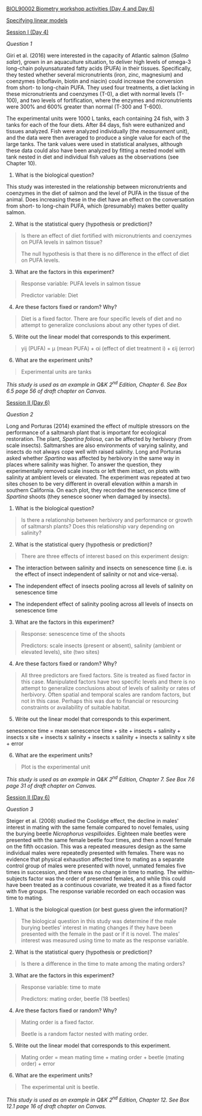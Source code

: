 [BIOL90002 Biometry workshop activities (Day 4 and Day 6)]{.underline}

[Specifying linear models]{.underline}

[Session I (Day 4)]{.underline}

*Question 1*

Giri et al. (2016) were interested in the capacity of Atlantic salmon
(*Salmo salar*), grown in an aquaculture situation, to deliver high
levels of omega-3 long-chain polyunsaturated fatty acids (PUFA) in their
tissues. Specifically, they tested whether several micronutrients (iron,
zinc, magnesium) and coenzymes (riboflavin, biotin and niacin) could
increase the conversion from short- to long-chain PUFA. They used four
treatments, a diet lacking in these micronutrients and coenzymes (T-0),
a diet with normal levels (T-100), and two levels of fortification,
where the enzymes and micronutrients were 300% and 600% greater than
normal (T-300 and T-600).

The experimental units were 1000 L tanks, each containing 24 fish, with
3 tanks for each of the four diets. After 84 days, fish were euthanized
and tissues analyzed. Fish were analyzed individually (the *measurement*
unit), and the data were then averaged to produce a single value for
each of the large tanks. The tank values were used in statistical
analyses, although these data could also have been analyzed by fitting a
nested model with tank nested in diet and individual fish values as the
observations (see Chapter 10).

1.  What is the biological question?

This study was interested in the relationship between micronutrients and
coenzymes in the diet of salmon and the level of PUFA in the tissue of
the animal. Does increasing these in the diet have an effect on the
conversation from short- to long-chain PUFA, which (presumably) makes
better quality salmon.

2.  What is the statistical query (hypothesis or prediction)?

> Is there an effect of diet fortified with micronutrients and coenzymes
> on PUFA levels in salmon tissue?
>
> The null hypothesis is that there is no difference in the effect of
> diet on PUFA levels.

3.  What are the factors in this experiment?

> Response variable: PUFA levels in salmon tissue
>
> Predictor variable: Diet

4.  Are these factors fixed or random? Why?

> Diet is a fixed factor. There are four specific levels of diet and no
> attempt to generalize conclusions about any other types of diet.

5.  Write out the linear model that corresponds to this experiment.

> yij (PUFA) = μ (mean PUFA) + αi (effect of diet treatment i) + εij
> (error)

6.  What are the experiment units?

> Experimental units are tanks

*This study is used as an example in Q&K 2^nd^ Edition, Chapter 6. See
Box 6.5 page 56 of draft chapter on Canvas.*

[Session II (Day 6)]{.underline}

*Question 2*

Long and Porturas (2014) examined the effect of multiple stressors on
the performance of a saltmarsh plant that is important for ecological
restoration. The plant, *Spartina foliosa*, can be affected by herbivory
(from scale insects). Saltmarshes are also environments of varying
salinity, and insects do not always cope well with raised salinity. Long
and Porturas asked whether *Spartina* was affected by herbivory in the
same way in places where salinity was higher. To answer the question,
they experimentally removed scale insects or left them intact, on plots
with salinity at ambient levels or elevated. The experiment was repeated
at two sites chosen to be very different in overall elevation within a
marsh in southern California. On each plot, they recorded the senescence
time of *Spartina* shoots (they senesce sooner when damaged by insects).

1.  What is the biological question?

> Is there a relationship between herbivory and performance or growth of
> saltmarsh plants? Does this relationship vary depending on salinity?

2.  What is the statistical query (hypothesis or prediction)?

> There are three effects of interest based on this experiment design:

-   The interaction between salinity and insects on senescence time
    (i.e. is the effect of insect independent of salinity or not and
    vice-versa).

-   The independent effect of insects pooling across all levels of
    salinity on senescence time

-   The independent effect of salinity pooling across all levels of
    insects on senescence time

3.  What are the factors in this experiment?

> Response: senescence time of the shoots
>
> Predictors: scale insects (present or absent), salinity (ambient or
> elevated levels), site (two sites)

4.  Are these factors fixed or random? Why?

> All three predictors are fixed factors. Site is treated as fixed
> factor in this case. Manipulated factors have two specific levels and
> there is no attempt to generalize conclusions about of levels of
> salinity or rates of herbivory. Often spatial and temporal scales are
> random factors, but not in this case. Perhaps this was due to
> financial or resourcing constraints or availability of suitable
> habitat.

5.  Write out the linear model that corresponds to this experiment.

senescence time = mean senescence time + site + insects + salinity +
insects x site + insects x salinity + insects x salinity + insects x
salinity x site + error

6.  What are the experiment units?

> Plot is the experimental unit

*This study is used as an example in Q&K 2^nd^ Edition, Chapter 7. See
Box 7.6 page 31 of draft chapter on Canvas.*

[Session II (Day 6)]{.underline}

*Question 3*

Steiger et al. (2008) studied the Coolidge effect, the decline in
males\' interest in mating with the same female compared to novel
females, using the burying beetle *Nicrophorus vespilloides*. Eighteen
male beetles were presented with the same female beetle four times, and
then a novel female on the fifth occasion. This was a repeated measures
design as the same individual males were repeatedly presented with
females. There was no evidence that physical exhaustion affected time to
mating as a separate control group of males were presented with novel,
unmated females five times in succession, and there was no change in
time to mating. The within-subjects factor was the order of presented
females, and while this could have been treated as a continuous
covariate, we treated it as a fixed factor with five groups. The
response variable recorded on each occasion was time to mating.

1.  What is the biological question (or best guess given the
    information)?

> The biological question in this study was determine if the male
> burying beetles' interest in mating changes if they have been
> presented with the female in the past or if it is novel. The males'
> interest was measured using time to mate as the response variable.

2.  What is the statistical query (hypothesis or prediction)?

> Is there a difference in the time to mate among the mating orders?

3.  What are the factors in this experiment?

> Response variable: time to mate
>
> Predictors: mating order, beetle (18 beetles)

4.  Are these factors fixed or random? Why?

> Mating order is a fixed factor.
>
> Beetle is a random factor nested with mating order.

5.  Write out the linear model that corresponds to this experiment.

> Mating order = mean mating time + mating order + beetle (mating
> order) + error

6.  What are the experiment units?

> The experimental unit is beetle.

*This study is used as an example in Q&K 2^nd^ Edition, Chapter 12. See
Box 12.1 page 16 of draft chapter on Canvas.*
